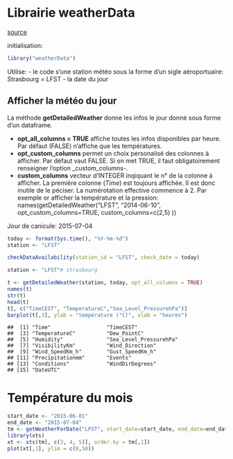 Librairie weatherData
========================================================

[source](http://cran.r-project.org/web/packages/weatherData/weatherData.pdf)

initialisation:
```r
library("weatherData")
```
Utilise:
- le code s'une station météo sous la forme d'un sigle aéroportuaire: Strasbourg = LFST
- la date du jour

Afficher la météo du jour
-------------------------

La méthode __getDetailedWeather__ donne les infos le jour donné sous forme d'un dataframe.

- __opt_all_columns = TRUE__ affiche toutes les infos disponibles par heure. Par défaut (FALSE) n'affiche que les températures.
- __opt_custom_columns__ permet un choix personalisé des colonnes à afficher. Par défaut vaut FALSE. Si on met TRUE, il faut obligatoirement renseigner l'option _custom_columns-.
- __custom_columns__ vecteur d'INTEGER inqiquant le n° de la colonne à afficher. La première colonne (_Time_) est toujours affichée. Il est donc inutile de le péciser. La numérotation effective commence à 2. Par exemple or afficher la température et la pression: names(getDetailedWeather("LFST", "2014-06-10", opt_custom_columns=TRUE, custom_columns=c(2,5) ))

Jour de canicule: 2015-07-04

```r
today <- format(Sys.time(), "%Y-%m-%d")
station <- "LFST"

checkDataAvailability(station_id = "LFST", check_date = today)

station <- "LFST"# strasbourg

t <- getDetailedWeather(station, today, opt_all_columns = TRUE)
names(t)
str(t)
head(t)
t[, c("TimeCEST", "TemperatureC","Sea_Level_PressurehPa")]
barplot(t[,3], ylab = "température (°C)", xlab = "heures")

```
```{}
##  [1] "Time"                  "TimeCEST"             
##  [3] "TemperatureC"          "Dew_PointC"           
##  [5] "Humidity"              "Sea_Level_PressurehPa"
##  [7] "VisibilityKm"          "Wind_Direction"       
##  [9] "Wind_SpeedKm_h"        "Gust_SpeedKm_h"       
## [11] "Precipitationmm"       "Events"               
## [13] "Conditions"            "WindDirDegrees"       
## [15] "DateUTC"
```
Température du mois
===================

```r
start_date <- "2015-06-01"
end_date <- "2015-07-04"
tm <- getWeatherForDate("LFST", start_date=start_date, end_date=end_date, opt_all_columns = TRUE)
library(xts)
xt <- xts(tm[, c(3, 4, 5)], order.by = tm[,1])
plot(xt[,1], ylim = c(0,50))

```

